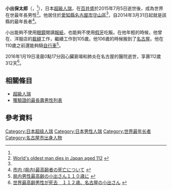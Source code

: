 {{Infobox person
|name = 小出保太郎
|image = 
|image_size = 
|native_name = 
|native_name_lang = 
| english_name = John  gased
|birth_name = 
|birth_date = {{birth date|1903|3|13}}<ref name="GRG">{{cite web|title=Oldest Validated Living Supercentenarians|url=http://www.grg.org/Adams/E.HTM|publisher=Gerontology Research Group|accessdate=January 9, 2015|archive-date=2013-01-03|archive-url=https://web.archive.org/web/20130103173911/http://www.grg.org/Adams/E.HTM|dead-url=no}}{{en}}</ref>
|birth_place = {{flag|Japan}}[[福井縣|福井縣]][[敦賀市|敦賀市]] 
|death_date = {{death date|2016|1|19}}（{{Age in years and days|1903|3|13|2016|1|19}}）
|death_place = {{flag|Japan}}[[愛知縣|愛知縣]][[名古屋市|名古屋市]]
|death_cause =自然死亡 
|residence = {{flag|Japan}}[[愛知縣|愛知縣]][[名古屋市|名古屋市]][[守山區|守山區]]
|nationality = {{flag|Japan}}
|education =大學
|occupation = 
|known_for = *日本在世最年長男性（2015年7月5日—2016年1月19日）
*在世最年長男性（2015年7月5日—2016年1月19日）
|title = 
|religion = 
|children = 6個
|parents = 
|alma mater = 
|spouse = 小出瑪麗 
}}
'''小出保太郎'''（{{Jpn|name=小出 保太郎|kana=こいで やすたろう|rm=Yasutaro Koide}}，{{bd|1903年|3月13日|2016年|1月19日|Yasutaro Koide}}<ref name="GRG"/>），日本[[超級人瑞|超級人瑞]]，在[[百井盛|百井盛]]於2015年7月5日逝世後，成為世界在世最年長男性<ref>[http://www.telegraph.co.uk/news/worldnews/asia/japan/11722430/Worlds-oldest-man-dies-in-Japan-aged-112.html World's oldest man dies in Japan aged 112] {{Wayback|url=http://www.telegraph.co.uk/news/worldnews/asia/japan/11722430/Worlds-oldest-man-dies-in-Japan-aged-112.html |date=20160707083400 }}{{en}}</ref>。他居住於[[愛知縣|愛知縣]][[名古屋市|名古屋市]][[守山區|守山區]]<ref name="citynagoya" />，自2014年3月31日起就是該縣的最年長者<ref name="citynagoya">[http://www.city.nagoya.jp/kenkofukushi/cmsfiles/contents/0000059/59052/140401saikoureisibou.pdf#search='%E5%B0%8F%E5%87%BA%E4%BF%9D%E5%A4%AA%E9%83%8E 市内 (県内)最高齢者の死亡について] {{Wayback|url=http://www.city.nagoya.jp/kenkofukushi/cmsfiles/contents/0000059/59052/140401saikoureisibou.pdf#search='%E5%B0%8F%E5%87%BA%E4%BF%9D%E5%A4%AA%E9%83%8E |date=20160304063945 }} {{ja-icon}}</ref>。

小出能夠不使用[[眼鏡|眼鏡]]閱讀[[報紙|報紙]]，也能夠不使用[[假牙|假牙]]吃飯。在他年輕的時候，他曾在、洋服店的[[裁縫|裁縫]]工作，繼續工作到105歲。他106歲的時候搬到了[[名古屋|名古屋]]。他在110歲之前還能夠騎[[自行車|自行車]]<ref>[http://www.47news.jp/blog/OUT_NAME/小出保太郎.html 県内男性最高齢の小出さん１１０歳に] {{Wayback|url=http://www.47news.jp/blog/OUT_NAME/%E5%B0%8F%E5%87%BA%E4%BF%9D%E5%A4%AA%E9%83%8E.html |date=20150610022432 }} {{ja-icon}}</ref>。

2016年1月19日凌晨0點17分因心臟衰竭和肺炎在名古屋的醫院逝世，享壽112歲312天<ref>[http://www.asahi.com/articles/ASJ1M4FC3J1MOIPE010.html 世界最高齢男性が死去　１１２歳、名古屋の小出さん] {{Wayback|url=http://www.asahi.com/articles/ASJ1M4FC3J1MOIPE010.html |date=20201108125210 }} {{ja-icon}}</ref>。

== 相關條目 ==
*[[超級人瑞|超級人瑞]]
*[[獲驗證的最長壽男性列表|獲驗證的最長壽男性列表]]

== 參考資料 ==
{{reflist}}

{{start box}}
{{s-ach|rec}}
{{succession box |
  before=[[百井盛|百井盛]] |
  title={{日本}}在世最年長男性 |
  years= 2015年7月5日—2016年1月19日|
  after=[[吉田正光|吉田正光]]
}}
{{succession box |
  before=[[百井盛|百井盛]] |
  title=[[最年長者|男性最年長者]] |
  years= 2015年7月5日—2016年1月19日|
  after= [[以色列·克里斯塔爾|以色列·克里斯塔爾]]
}}
{{end box}}
{{最年長男性}}
{{DEFAULTSORT:koide yasutarou}}
[[Category:日本超级人瑞|Category:日本超级人瑞]]
[[Category:日本男性人瑞|Category:日本男性人瑞]]
[[Category:世界最年长者|Category:世界最年长者]]
[[Category:名古屋市出身人物|Category:名古屋市出身人物]]
